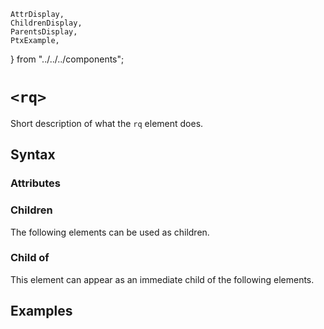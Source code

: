     AttrDisplay,
    ChildrenDisplay,
    ParentsDisplay,
    PtxExample,
} from "../../../components";

# `<rq>`

Short description of what the `rq` element does.

## Syntax

### Attributes

<AttrDisplay name="rq" />

### Children

The following elements can be used as children.

<ChildrenDisplay name="rq" />

### Child of

This element can appear as an immediate child of the following elements.

<ParentsDisplay name="rq" />

## Examples

    